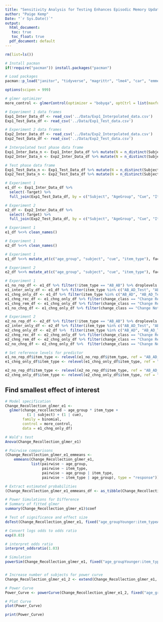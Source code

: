 ---
title: "Sensitivity Analysis for Testing Enhances Episodic Memory Updating in Younger and Older Adults"
author: "Paige Kemp"
Date: "`r Sys.Date()`"
output:
  html_document:
   toc: true
   toc_float: true
  pdf_document: default
---

```{r Clean environment}
rm(list=ls())
```

```{r Install and load packages}
# Install pacman
if(!require("pacman")) install.packages("pacman")

# Load packages
pacman::p_load("janitor", "tidyverse", "magrittr", "lme4", "car", "emmeans", "patchwork", "Hmisc", "effectsize", "simr")
```

```{r Turn Off Scientific Notation}
options(scipen = 999)
```

```{r Global variables}
# glmer optimizer
more_control <- glmerControl(optimizer = "bobyqa", optCtrl = list(maxfun = 2e4))
```

```{r Read data frames, message = FALSE}
# Experiment 1 data frames
Exp1_Inter_Data_df <- read_csv('../Data/Exp1_Interpolated_data.csv')
Exp1_Test_Data_df <- read_csv('../Data/Exp1_Test_data.csv')

# Experiment 2 data frames
Exp2_Inter_Data_df <- read_csv('../Data/Exp2_Interpolated_data.csv')
Exp2_Test_Data_df <- read_csv('../Data/Exp2_Test_data.csv')
```

```{r Sample sizes, echo = FALSE, message = FALSE}
# Interpolated test phase data frame
Exp1_Inter_Data_n <- Exp1_Inter_Data_df %>% mutate(N = n_distinct(Subject)) %>% summarise(N = mean(N)) # Experiment 1
Exp2_Inter_Data_n <- Exp2_Inter_Data_df %>% mutate(N = n_distinct(Subject)) %>% summarise(N = mean(N)) # Experiment 2

# Test phase data frame
Exp1_Test_Data_n <- Exp1_Test_Data_df %>% mutate(N = n_distinct(Subject)) %>% summarise(N = mean(N)) # Experiment 1
Exp2_Test_Data_n <- Exp2_Test_Data_df %>% mutate(N = n_distinct(Subject)) %>% summarise(N = mean(N)) # Experiment 2
```

```{r Join interpolated and test phase data frames}
# Experiment 1
e1_df <- Exp1_Inter_Data_df %>%
  select(-Target) %>% 
  full_join(Exp1_Test_Data_df, by = c("Subject", "AgeGroup", "Cue", "ItemType"))

# Experiment 2
e2_df <- Exp2_Inter_Data_df %>%
  select(-Target) %>% 
  full_join(Exp2_Test_Data_df, by = c("Subject", "AgeGroup", "Cue", "ItemType"))
```

```{r Clean variable names}
# Experiment 1
e1_df %<>% clean_names()  

# Experiment 1
e2_df %<>% clean_names()  
```

```{r Set factors}
# Experiment 1
e1_df %<>% mutate_at(c("age_group", "subject", "cue", "item_type"), factor)

# Experiment 2
e2_df %<>% mutate_at(c("age_group", "subject", "cue", "item_type"), factor)
```

```{r Create subsetted data frames}
# Experiment 1
e1_no_rep_df <- e1_df %>% filter(!item_type == "AB_AB") %>% droplevels ## without repeated items
e1_inter_only_df <- e1_df %>% filter(item_type %in% c("AB_AD_Test", "AB_AD_Test_FB")) %>% droplevels ## interpolated items
e1_chng_only_df <- e1_df %>% filter(item_type %in% c("AB_AD", "AB_AD_Test", "AB_AD_Test_FB")) %>% droplevels ## changed items
e1_chng_rec_df <- e1_chng_only_df %>% filter(change_class == "Change Recollected") %>% droplevels ## change recollected
e1_chng_rem_df <- e1_chng_only_df %>% filter(change_class == "Change Remembered") %>% droplevels ## change remembered
e1_no_chng_df <- e1_chng_only_df %>% filter(change_class == "Change Not Remembered") %>% droplevels ## change not remembered

# Experiment 2
e2_no_rep_df <- e2_df %>% filter(!item_type == "AB_AB") %>% droplevels ## without repeated items
e2_inter_only_df <- e2_df %>% filter(item_type %in% c("AB_AD_Test", "AB_AD_Restudy")) %>% droplevels ## interpolated items
e2_chng_only_df <- e2_df %>%  filter(item_type %in% c("AB_AD", "AB_AD_Test", "AB_AD_Restudy")) %>% droplevels ## changed items
e2_chng_rec_df <- e2_chng_only_df %>% filter(change_class == "Change Recollected") %>% droplevels ## change recollected
e2_chng_rem_df <- e2_chng_only_df %>% filter(change_class == "Change Remembered") %>% droplevels ## change remembered
e2_no_chng_df <- e2_chng_only_df %>%  filter(change_class == "Change Not Remembered") %>% droplevels ## change not remembered
```

```{r Set Reference level}
# Set reference levels for predictor
e1_no_rep_df$item_type <- relevel(e1_no_rep_df$item_type, ref = "AB_AD_Test")
e1_chng_only_df$item_type <- relevel(e1_chng_only_df$item_type, ref = "AB_AD_Test")

e2_no_rep_df$item_type <- relevel(e2_no_rep_df$item_type, ref = "AB_AD_Test")
e2_chng_only_df$item_type <- relevel(e2_chng_only_df$item_type, ref = "AB_AD_Test")
```

## Find smallest effect of interest ##
```{r Model list 1 recall (experiment 1)}
# Model specification
Change_Recollection_glmer_e1 <- 
  glmer(change_recollected ~ age_group * item_type + 
          (1 | subject) + (1 | cue), 
        family = binomial,
        control = more_control,
        data = e1_chng_only_df)

# Wald's test
Anova(Change_Recollection_glmer_e1)

# Pairwise comparisons 
(Change_Recollection_glmer_e1_emmeans <- 
    emmeans(Change_Recollection_glmer_e1, 
            list(pairwise ~ age_group,
                 pairwise ~ item_type,
                 pairwise ~ age_group | item_type,
                 pairwise ~ item_type | age_group), type = "response"))

# Extract estimated probabilities
(Change_Recollection_glmer_e1_emmeans_df <- as_tibble(Change_Recollection_glmer_e1_emmeans$`emmeans of age_group | item_type`))
```


```{r Run power simulation and power curve (experiment 1)}
# Power Simulations for Difference
# Summary of fitted glmer
summary(Change_Recollection_glmer_e1)$coef

# Test of significance and effect size 
doTest(Change_Recollection_glmer_e1, fixed("age_groupYounger:item_typeAB_AD_Test_FB", "z")) #0.03

# Convert logs odds to odds ratio
exp(0.03)

# interpret odds ratio
interpret_oddsratio(1.03)

# Simulation
powerSim(Change_Recollection_glmer_e1, fixed("age_groupYounger:item_typeAB_AD_Test_FB", "z"), nsim = 1000)


# Increase number of subjects for power curve
Change_Recollection_glmer_e1_2 <- extend(Change_Recollection_glmer_e1, along="subject", n=360)

# Power Curve
Power_Curve <- powerCurve(Change_Recollection_glmer_e1_2, fixed("age_groupYounger:item_typeAB_AD_Test_FB", "z"), nsim = 1000, along = "subject")

# Plot Curve
plot(Power_Curve)

print(Power_Curve)
```




